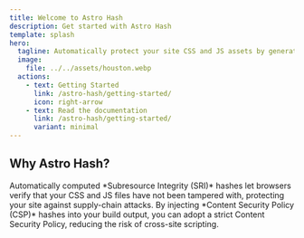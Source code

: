 ```yaml
---
title: Welcome to Astro Hash
description: Get started with Astro Hash
template: splash
hero:
  tagline: Automatically protect your site CSS and JS assets by generating and injecting Subresource Integrity (SRI) and Content Security Policy (CSP) hashes.
  image:
    file: ../../assets/houston.webp
  actions:
    - text: Getting Started
      link: /astro-hash/getting-started/
      icon: right-arrow
    - text: Read the documentation
      link: /astro-hash/getting-started/
      variant: minimal
---
```



## Why Astro Hash?

<CardGrid>
  <Card title="Ensure resource integrity" icon="open-book">
    Automatically computed *Subresource Integrity (SRI)* hashes let browsers verify that your CSS and JS files have not been tampered with, protecting your site against supply-chain attacks.
  </Card>
  <Card title="Simplify CSP enforcement" icon="warning">
    By injecting *Content Security Policy (CSP)* hashes into your build output, you can adopt a strict Content Security Policy, reducing the risk of cross-site scripting.
  </Card>
</CardGrid>
